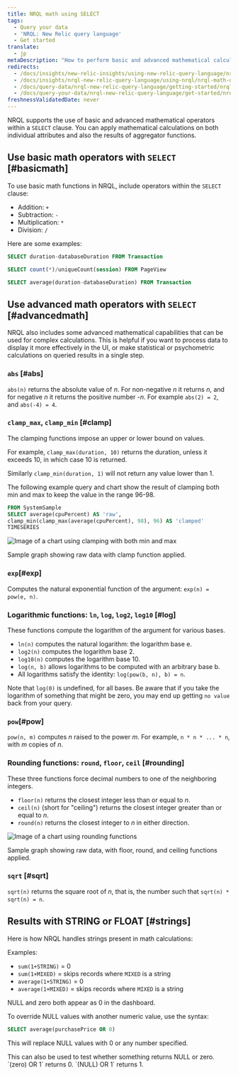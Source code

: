 ```yaml
---
title: NRQL math using SELECT
tags:
  - Query your data
  - 'NRQL: New Relic query language'
  - Get started
translate:
  - jp
metaDescription: "How to perform basic and advanced mathematical calculations in NRQL, the New Relic query language"
redirects:
  - /docs/insights/new-relic-insights/using-new-relic-query-language/nrql-math
  - /docs/insights/nrql-new-relic-query-language/using-nrql/nrql-math-using-select
  - /docs/query-data/nrql-new-relic-query-language/getting-started/nrql-math-using-select
  - /docs/query-your-data/nrql-new-relic-query-language/get-started/nrql-math-using-select
freshnessValidatedDate: never
---
```




NRQL supports the use of basic and advanced mathematical operators within a `SELECT` clause. You can apply mathematical calculations on both individual attributes and also the results of aggregator functions.

## Use basic math operators with `SELECT` [#basicmath]

To use basic math functions in NRQL, include operators within the `SELECT` clause:

* Addition: `+`
* Subtraction: `-`
* Multiplication: `*`
* Division: `/`

Here are some examples:

```sql
SELECT duration-databaseDuration FROM Transaction
```

```sql
SELECT count(*)/uniqueCount(session) FROM PageView
```

```sql
SELECT average(duration-databaseDuration) FROM Transaction
```

## Use advanced math operators with `SELECT` [#advancedmath]

NRQL also includes some advanced mathematical capabilities that can be used for complex calculations. This is helpful if you want to process data to display it more effectively in the UI, or make statistical or psychometric calculations on queried results in a single step.

### `abs` [#abs]

`abs(n)` returns the absolute value of _n_. For non-negative _n_ it returns _n_, and for negative _n_ it returns the positive number -_n_. For example `abs(2) = 2`, and `abs(-4) = 4`.

### `clamp_max`, `clamp_min` [#clamp]

The clamping functions impose an upper or lower bound on values.

For example, `clamp_max(duration, 10)` returns the duration, unless it exceeds 10, in which case 10 is returned.

Similarly `clamp_min(duration, 1)` will not return any value lower than 1.

The following example query and chart show the result of clamping both min and max to keep the value in the range 96-98.

```sql
FROM SystemSample 
SELECT average(cpuPercent) AS 'raw',
clamp_min(clamp_max(average(cpuPercent), 98), 96) AS 'clamped'
TIMESERIES
```

<img
  title="Min-max-clamp-chart.png"
  alt="Image of a chart using clamping with both min and max"
  src={queriesnrqlNRQLMathClamp}
/>

<figcaption>
  Sample graph showing raw data with clamp function applied.
</figcaption>

### `exp`[#exp]

Computes the natural exponential function of the argument: `exp(n) = pow(e, n)`.

### Logarithmic functions: `ln`, `log`, `log2`, `log10`  [#log]

These functions compute the logarithm of the argument for various bases.

* `ln(n)` computes the natural logarithm: the logarithm base e.
* `log2(n)` computes the logarithm base 2.
* `log10(n)` computes the logarithm base 10.
* `log(n, b)` allows logarithms to be computed with an arbitrary base b.
* All logarithms satisfy the identity: `log(pow(b, n), b) = n`.

Note that `log(0)` is undefined, for all bases. Be aware that if you take the logarithm of something that might be zero, you may end up getting `no value` back from your query.

### `pow`[#pow]

`pow(n, m)` computes _n_ raised to the power _m_. For example, `n * n * ... * n`, with _m_ copies of _n_.

### Rounding functions: `round`, `floor`, `ceil` [#rounding]

These three functions force decimal numbers to one of the neighboring integers.

* `floor(n)` returns the closest integer less than or equal to _n_.
* `ceil(n)` (short for "ceiling") returns the closest integer greater than or equal to _n_.
* `round(n)` returns the closest integer to _n_ in either direction.

<img
  title="Rounding-functions-chart.png"
  alt="Image of a chart using rounding functions"
  src={queriesnrqlNRQLMathFloorCeiling}
/>

<figcaption>
  Sample graph showing raw data, with floor, round, and ceiling functions applied.
</figcaption>

### `sqrt` [#sqrt]

`sqrt(n)` returns the square root of _n_, that is, the number such that `sqrt(n) * sqrt(n) = n`.

## Results with STRING or FLOAT [#strings]

Here is how NRQL handles strings present in math calculations:

Examples:

* `sum(1+STRING)` = 0
* `sum(1+MIXED)` = skips records where `MIXED` is a string
* `average(1+STRING)` = 0
* `average(1+MIXED)` = skips records where `MIXED` is a string

NULL and zero both appear as 0 in the dashboard.

To override NULL values with another numeric value, use the syntax:

```sql
SELECT average(purchasePrice OR 0)
```

This will replace NULL values with 0 or any number specified.

<Callout variant="tip">
  This can also be used to test whether something returns NULL or zero. `(zero) OR 1` returns 0. `(NULL) OR 1` returns 1.
</Callout>
